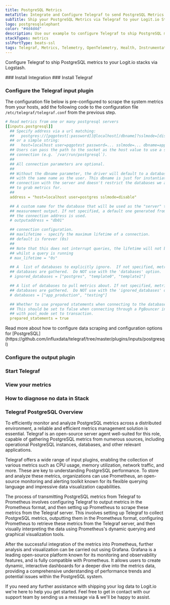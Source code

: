 ```yaml
---
title: PostgreSQL Metrics
metaTitle: Integrate and Configure Telegraf to send PostgreSQL Metrics
subTitle: Ship your PostgreSQL Metrics via Telegraf to your Logit.io Stack
logo: postgresqlelephant
color: "#4d4d4d"
description: Use our example to configure Telegraf to ship PostgreSQL metrics to Logit.io. Configure Telegraf to send PostgreSQL metrics to Logstash or Elastic.
stackTypes: metrics
sslPortType: beats-ssl
tags: Telegraf, Metrics, Telemetry, OpenTelemetry, Health, Instrumentation, PostgreSQL, Database, Monitoring, Database Management, Postgresql
---
```


Configure Telegraf to ship PostgreSQL metrics to your Logit.io stacks via Logstash.

<Steps>
  ### Install Integration
  <InstallIntegration/>
  ### Install Telegraf

  <InstallTelegraf />

  ### Configure the Telegraf input plugin

  The configuration file below is pre-configured to scrape the system metrics from your hosts, add the following code to the configuration file `/etc/telegraf/telegraf.conf` from the previous step.

  ```yaml copy
  # Read metrics from one or many postgresql servers
  [[inputs.postgresql]]
    ## Specify address via a url matching:
    ##   postgres://[pqgotest[:password]]@localhost[/dbname]?sslmode=[disable|verify-ca|verify-full]&statement_timeout=...
    ## or a simple string:
    ##   host=localhost user=pqgotest password=... sslmode=... dbname=app_production
    ## Users can pass the path to the socket as the host value to use a socket
    ## connection (e.g. `/var/run/postgresql`).
    ##
    ## All connection parameters are optional.
    ##
    ## Without the dbname parameter, the driver will default to a database
    ## with the same name as the user. This dbname is just for instantiating a
    ## connection with the server and doesn't restrict the databases we are trying
    ## to grab metrics for.
    ##
    address = "host=localhost user=postgres sslmode=disable"

    ## A custom name for the database that will be used as the "server" tag in the
    ## measurement output. If not specified, a default one generated from
    ## the connection address is used.
    # outputaddress = "db01"

    ## connection configuration.
    ## maxlifetime - specify the maximum lifetime of a connection.
    ## default is forever (0s)
    ##
    ## Note that this does not interrupt queries, the lifetime will not be enforced
    ## whilst a query is running
    # max_lifetime = "0s"

    ## A  list of databases to explicitly ignore.  If not specified, metrics for all
    ## databases are gathered.  Do NOT use with the 'databases' option.
    # ignored_databases = ["postgres", "template0", "template1"]

    ## A list of databases to pull metrics about. If not specified, metrics for all
    ## databases are gathered.  Do NOT use with the 'ignored_databases' option.
    # databases = ["app_production", "testing"]

    ## Whether to use prepared statements when connecting to the database.
    ## This should be set to false when connecting through a PgBouncer instance
    ## with pool_mode set to transaction.
    prepared_statements = true
  ```
  <Callout type="info">
    Read more about how to configure data scraping and configuration options for [PostgreSQL](https://github.com/influxdata/telegraf/tree/master/plugins/inputs/postgresql)
  </Callout>

  ### Configure the output plugin

  <TelegrafOutputPlugin />

  ### Start Telegraf

  <StartTelegraf />

  ### View your metrics
  <LaunchStack source="PostgreSQL_Metrics_via_Telegraf" utmMedium="metrics" utmCampaign="telegraf-PostgreSQL-metrics" />

  ### How to diagnose no data in Stack

  <DiagnoseNoData />

</Steps>

### Telegraf PostgreSQL Overview

To efficiently monitor and analyze PostgreSQL metrics across a distributed environment, a reliable and efficient 
metrics management solution is essential. Telegraf is an open-source server agent well-suited for this role, 
capable of gathering PostgreSQL metrics from numerous sources, including operational PostgreSQL instances, 
databases, and other relevant applications.
      
Telegraf offers a wide range of input plugins, enabling the collection of various metrics such as CPU usage, 
memory utilization, network traffic, and more. These are key to understanding PostgreSQL performance. 
To store and analyze these metrics, organizations can use Prometheus, an open-source monitoring and alerting 
toolkit known for its flexible querying language and impressive data visualization capabilities.

The process of transmitting PostgreSQL metrics from Telegraf to Prometheus involves configuring Telegraf to 
output metrics in the Prometheus format, and then setting up Prometheus to scrape these metrics from the 
Telegraf server. This involves setting up Telegraf to collect PostgreSQL metrics, outputting them in the 
Prometheus format, configuring Prometheus to retrieve these metrics from the Telegraf server, and then visually 
interpreting the data using Prometheus's dynamic querying and graphical visualization tools.

After the successful integration of the metrics into Prometheus, further analysis and visualization can be 
carried out using Grafana. Grafana is a leading open-source platform known for its monitoring and observability 
features, and is fully compatible with Prometheus. It allows users to create dynamic, interactive dashboards 
for a deeper dive into the metrics data, providing a comprehensive understanding of performance 
trends and potential issues within the PostgreSQL system.

If you need any further assistance with shipping your log data to Logit.io we're here to help you get started. 
Feel free to get in contact with our support team by sending us a message via <IntercomButton text="live chat" /> 
& we'll be happy to assist.